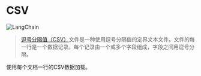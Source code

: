 # CSV

![LangChain](https://pica.zhimg.com/50/v2-56e8bbb52aa271012541c1fe1ceb11a2_r.gif 'LangChain中文网')

>[逗号分隔值（CSV）](https://zh.wikipedia.org/wiki/逗號分隔值)文件是一种使用逗号分隔值的定界文本文件。文件的每一行是一个数据记录。每个记录由一个或多个字段组成，字段之间用逗号分隔。

使用每个文档一行的CSV数据加载。


<Example/>
